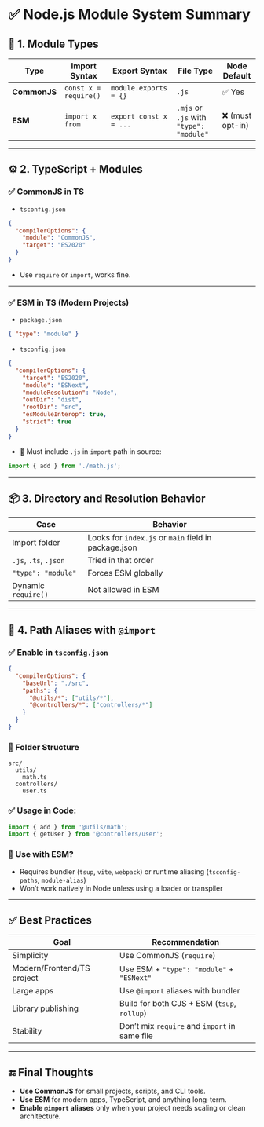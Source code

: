 # ✅ Node.js Module System Summary

## 🧱 1. Module Types

| Type         | Import Syntax         | Export Syntax          | File Type                               | Node Default     |
| ------------ | --------------------- | ---------------------- | --------------------------------------- | ---------------- |
| **CommonJS** | `const x = require()` | `module.exports = {}`  | `.js`                                   | ✅ Yes           |
| **ESM**      | `import x from`       | `export const x = ...` | `.mjs` or `.js` with `"type": "module"` | ❌ (must opt-in) |

---

## ⚙️ 2. TypeScript + Modules

### ✅ CommonJS in TS

- `tsconfig.json`

```json
{
  "compilerOptions": {
    "module": "CommonJS",
    "target": "ES2020"
  }
}
```

- Use `require` or `import`, works fine.

---

### ✅ ESM in TS (Modern Projects)

- `package.json`

```json
{ "type": "module" }
```

- `tsconfig.json`

```json
{
  "compilerOptions": {
    "target": "ES2020",
    "module": "ESNext",
    "moduleResolution": "Node",
    "outDir": "dist",
    "rootDir": "src",
    "esModuleInterop": true,
    "strict": true
  }
}
```

- 📌 Must include `.js` in `import` path in source:

```ts
import { add } from './math.js';
```

---

## 📦 3. Directory and Resolution Behavior

| Case                  | Behavior                                             |
| --------------------- | ---------------------------------------------------- |
| Import folder         | Looks for `index.js` or `main` field in package.json |
| `.js`, `.ts`, `.json` | Tried in that order                                  |
| `"type": "module"`    | Forces ESM globally                                  |
| Dynamic `require()`   | Not allowed in ESM                                   |

---

## 🧬 4. Path Aliases with `@import`

### ✅ Enable in `tsconfig.json`

```json
{
  "compilerOptions": {
    "baseUrl": "./src",
    "paths": {
      "@utils/*": ["utils/*"],
      "@controllers/*": ["controllers/*"]
    }
  }
}
```

### 📁 Folder Structure

```
src/
  utils/
    math.ts
  controllers/
    user.ts
```

### ✅ Usage in Code:

```ts
import { add } from '@utils/math';
import { getUser } from '@controllers/user';
```

### 🔧 Use with ESM?

- Requires bundler (`tsup`, `vite`, `webpack`) or runtime aliasing (`tsconfig-paths`, `module-alias`)
- Won’t work natively in Node unless using a loader or transpiler

---

## ✅ Best Practices

| Goal                       | Recommendation                                |
| -------------------------- | --------------------------------------------- |
| Simplicity                 | Use CommonJS (`require`)                      |
| Modern/Frontend/TS project | Use ESM + `"type": "module"` + `"ESNext"`     |
| Large apps                 | Use `@import` aliases with bundler            |
| Library publishing         | Build for both CJS + ESM (`tsup`, `rollup`)   |
| Stability                  | Don’t mix `require` and `import` in same file |

---

## 🔚 Final Thoughts

- **Use CommonJS** for small projects, scripts, and CLI tools.
- **Use ESM** for modern apps, TypeScript, and anything long-term.
- **Enable `@import` aliases** only when your project needs scaling or clean architecture.
